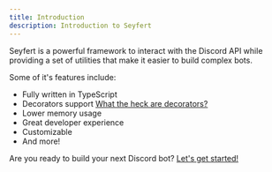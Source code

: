 ```yaml
---
title: Introduction
description: Introduction to Seyfert
---
```


Seyfert is a powerful framework to interact with the Discord API while providing a set of utilities that make it easier to build complex bots.

Some of it's features include:

- Fully written in TypeScript
- Decorators support [What the heck are decorators?](https://www.typescriptlang.org/docs/handbook/decorators.html)
- Lower memory usage
- Great developer experience
- Customizable
- And more!

Are you ready to build your next Discord bot? [Let's get started!](/getting-started/setup-project)